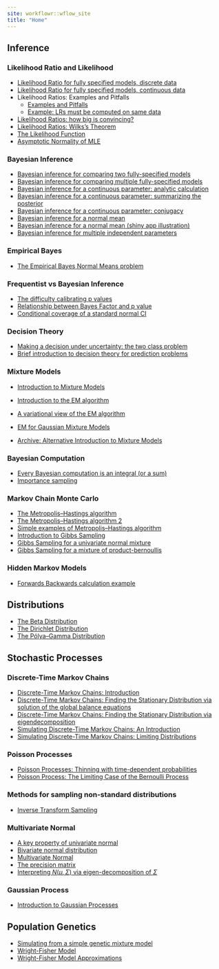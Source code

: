 ```yaml
---
site: workflowr::wflow_site
title: "Home"
---
```


## Inference

### Likelihood Ratio and Likelihood

*  [Likelihood Ratio for fully specified models, discrete data](likelihood_ratio_simple_models.html)
*  [Likelihood Ratio for fully specified models, continuous data](likelihood_ratio_simple_continuous_data.html)
*  Likelihood Ratios: Examples and Pitfalls
    -  [Examples and Pitfalls](likelihood_do_dont.html)
    -  [Example: LRs must be computed on same data](LR_error.html)

*  [Likelihood Ratios: how big is convincing?](LR_and_BF.html)
*  [Likelihood Ratios: Wilks's Theorem](wilks.html)
*  [The Likelihood Function](likelihood_function.html)
*  [Asymptotic Normality of MLE](asymptotic_normality_mle.html)

### Bayesian Inference

*  [Bayesian inference for comparing two fully-specified models](LR_and_BF.html)
*  [Bayesian inference for comparing multiple fully-specified models](bayes_multiclass.html)
*  [Bayesian inference for a continuous parameter: analytic calculation](bayes_beta_binomial.html)
*  [Bayesian inference for a continuous parameter: summarizing the posterior](summarize_interpret_posterior.html)
*  [Bayesian inference for a continuous parameter: conjugacy](bayes_conjugate.html)
*  [Bayesian inference for a normal mean](bayes_conjugate_normal_mean.html)
*  [Bayesian inference for a normal mean (shiny app illustration)](shiny_normal_example.html)
*  [Bayesian inference for multiple independent parameters](bayes_independent.html)


### Empirical Bayes

* [The Empirical Bayes Normal Means problem](ebnm_normal.html)



### Frequentist vs Bayesian Inference

* [The difficulty calibrating p values](pvalue_difficult_calibrate_example.html)
* [Relationship between Bayes Factor and p value](BF_and_pvalue.html)
* [Conditional coverage of a standard normal CI](CI_conditional_coverage.html)


### Decision Theory

*  [Making a decision under uncertainty: the two class problem](decisions_costs_intro.html)
*  [Brief introduction to decision theory for prediction problems](decision_theory_bayes_rule.html)

### Mixture Models

*  [Introduction to Mixture Models](mixture_models_01.html)
*  [Introduction to the EM algorithm](em_algorithm_01.html)
*  [A variational view of the EM algorithm](em_variational.html)
*  [EM for Gaussian Mixture Models](intro_to_em.html)

*  [Archive: Alternative Introduction to Mixture Models](intro_to_mixture_models.html)

### Bayesian Computation

* [Every Bayesian computation is an integral (or a sum)](integral.html)
* [Importance sampling](Importance_sampling.html)

### Markov Chain Monte Carlo

* [The Metropolis--Hastings algorithm](MH_intro.html)
* [The Metropolis--Hastings algorithm 2](MH_intro_02.html)
* [Simple examples of Metropolis--Hastings algorithm](MH-examples1.html)
* [Introduction to Gibbs Sampling](gibbs1.html)
* [Gibbs Sampling for a univariate normal mixture](gibbs2.html)
* [Gibbs Sampling for a mixture of product-bernoullis](gibbs_structure_simple.html)


### Hidden Markov Models

* [Forwards Backwards calculation example](hmm.html)


## Distributions

* [The Beta Distribution](beta.html)
* [The Dirichlet Distribution](dirichlet.html)
* [The Pólya--Gamma Distribution](polya_gamma.html)

## Stochastic Processes

### Discrete-Time Markov Chains

*  [Discrete-Time Markov Chains: Introduction](markov_chains_discrete_intro.html)
*  [Discrete-Time Markov Chains: Finding the Stationary Distribution via solution of the global balance equations](stationary_distribution.html)
*  [Discrete-Time Markov Chains: Finding the Stationary Distribution via eigendecomposition](markov_chains_discrete_stationary_dist.html)
*  [Simulating Discrete-Time Markov Chains: An Introduction](simulating_discrete_chains_1.html)
*  [Simulating Discrete-Time Markov Chains: Limiting Distributions](simulating_discrete_chains_2.html)

### Poisson Processes

*  [Poisson Processes: Thinning with time-dependent probabilities](poisson_process_time_dependent_thinning.html)
*  [Poisson Process: The Limiting Case of the Bernoulli Process](bernoulli_poisson_process.html)

### Methods for sampling non-standard distributions

*  [Inverse Transform Sampling](inverse_transform_sampling.html)


### Multivariate Normal

* [A key property of univariate normal](norm_linear_comb.html)
* [Bivariate normal distribution](mvnorm_00.html)
* [Multivariate Normal](mvnorm.html)
* [The precision matrix](normal_markov_chain.html)
* [Interpreting $N(\mu,\Sigma)$ via eigen-decomposition of $\Sigma$](mvnorm_eigen.html)

### Gaussian Process

* [Introduction to Gaussian Processes](gaussian_process.html)

## Population Genetics

* [Simulating from a simple genetic mixture model](r_simplemix.html)
* [Wright-Fisher Model](wright_fisher_model.html)
* [Wright-Fisher Model Approximations](approx_wright_fisher_model.html)


